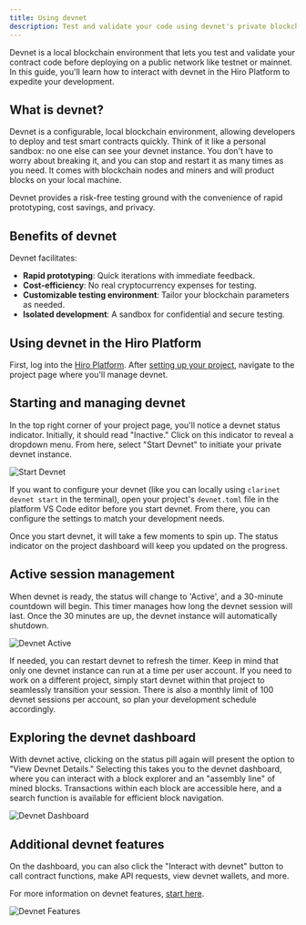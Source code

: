 ```yaml
---
title: Using devnet
description: Test and validate your code using devnet's private blockchain environment.
---
```


Devnet is a local blockchain environment that lets you test and validate your contract code before deploying on a public network like testnet or mainnet. In this guide, you'll learn how to interact with devnet in the Hiro Platform to expedite your development.

## What is devnet?

Devnet is a configurable, local blockchain environment, allowing developers to deploy and test smart contracts quickly. Think of it like a personal sandbox: no one else can see your devnet instance. You don't have to worry about breaking it, and you can stop and restart it as many times as you need. It comes with blockchain nodes and miners and will product blocks on your local machine.

Devnet provides a risk-free testing ground with the convenience of rapid prototyping, cost savings, and privacy.

## Benefits of devnet

Devnet facilitates:

- **Rapid prototyping**: Quick iterations with immediate feedback.
- **Cost-efficiency**: No real cryptocurrency expenses for testing.
- **Customizable testing environment**: Tailor your blockchain parameters as needed.
- **Isolated development**: A sandbox for confidential and secure testing.

## Using devnet in the Hiro Platform

First, log into the [Hiro Platform](https://platform.hiro.so/). After [setting up your project](/stacks/platform/guides/create-project), navigate to the project page where you'll manage devnet.

## Starting and managing devnet

In the top right corner of your project page, you'll notice a devnet status indicator. Initially, it should read "Inactive." Click on this indicator to reveal a dropdown menu. From here, select "Start Devnet" to initiate your private devnet instance.

![Start Devnet](../images/devnet-start.png)

If you want to configure your devnet (like you can locally using `clarinet devnet start` in the terminal), open your project's `devnet.toml` file in the platform VS Code editor before you start devnet. From there, you can configure the settings to match your development needs.

Once you start devnet, it will take a few moments to spin up. The status indicator on the project dashboard will keep you updated on the progress.

## Active session management

When devnet is ready, the status will change to 'Active', and a 30-minute countdown will begin. This timer manages how long the devnet session will last. Once the 30 minutes are up, the devnet instance will automatically shutdown.

![Devnet Active](../images/devnet-active.png)

If needed, you can restart devnet to refresh the timer. Keep in mind that only one devnet instance can run at a time per user account. If you need to work on a different project, simply start devnet within that project to seamlessly transition your session. There is also a monthly limit of 100 devnet sessions per account, so plan your development schedule accordingly.

## Exploring the devnet dashboard

With devnet active, clicking on the status pill again will present the option to "View Devnet Details." Selecting this takes you to the devnet dashboard, where you can interact with a block explorer and an "assembly line" of mined blocks. Transactions within each block are accessible here, and a search function is available for efficient block navigation.

![Devnet Dashboard](../images/devnet-dashboard.png)

## Additional devnet features

On the dashboard, you can also click the "Interact with devnet" button to call contract functions, make API requests, view devnet wallets, and more.

For more information on devnet features, [start here](https://www.hiro.so/blog/5-ways-to-interact-with-devnet-in-the-hiro-platform).

![Devnet Features](../images/devnet-interact.png)
